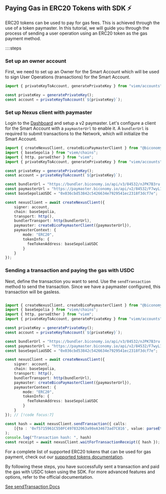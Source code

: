 ## Paying Gas in ERC20 Tokens with SDK ⚡️

ERC20 tokens can be used to pay for gas fees. This is achieved through the use of a token paymaster. In this tutorial, we will guide you through the process of sending a user operation using an ERC20 token as the gas payment method.

::::steps

### Set up an owner account
First, we need to set up an Owner for the Smart Account which will be used to sign User Operations (transactions) for the Smart Account.

```typescript twoslash
import { privateKeyToAccount, generatePrivateKey } from "viem/accounts";

const privateKey = generatePrivateKey();
const account = privateKeyToAccount(`${privateKey}`);
```

### Set up Nexus client with paymaster
Login to the [Dashboard](https://dashboard.biconomy.io/) and setup a v2 paymaster. Let's configure a client for the Smart Account with a `paymasterUrl` to enable it. A `bundlerUrl` is required to submit transactions to the Network, which will initialize the Smart Account.

```typescript twoslash
import { createNexusClient, createBicoPaymasterClient } from "@biconomy/sdk";
import { baseSepolia } from "viem/chains"; 
import { http, parseEther } from "viem";
import { privateKeyToAccount, generatePrivateKey } from "viem/accounts";

const privateKey = generatePrivateKey();
const account = privateKeyToAccount(`${privateKey}`);

const bundlerUrl = "https://bundler.biconomy.io/api/v3/84532/nJPK7B3ru.dd7f7861-190d-41bd-af80-6877f74b8f44";
const paymasterUrl = "https://paymaster.biconomy.io/api/v2/84532/F7wyL1clz.75a64804-3e97-41fa-ba1e-33e98c2cc703"; // [!code focus:16]
const baseSepoliaUSDC = "0x036cbd53842c5426634e7929541ec2318f3dcf7e"; 

const nexusClient = await createNexusClient({
    signer: account,
    chain: baseSepolia,
    transport: http(),
    bundlerTransport: http(bundlerUrl),
    paymaster: createBicoPaymasterClient({paymasterUrl}),
    paymasterContext: { 
        mode: "ERC20",
        tokenInfo: {
          feeTokenAddress: baseSepoliaUSDC
        }
    }
});
```

### Sending a transaction and paying the gas with USDC
Next, define the transaction you want to send. Use the `sendTransaction` method to send the transaction. Since we have a paymaster configured, this transaction will be gasless.

```typescript twoslash

import { createNexusClient, createBicoPaymasterClient } from "@biconomy/sdk";
import { baseSepolia } from "viem/chains"; 
import { http, parseEther } from "viem";
import { privateKeyToAccount, generatePrivateKey } from "viem/accounts";

const privateKey = generatePrivateKey();
const account = privateKeyToAccount(`${privateKey}`);

const bundlerUrl = "https://bundler.biconomy.io/api/v3/84532/nJPK7B3ru.dd7f7861-190d-41bd-af80-6877f74b8f44";
const paymasterUrl = "https://paymaster.biconomy.io/api/v2/84532/F7wyL1clz.75a64804-3e97-41fa-ba1e-33e98c2cc703";
const baseSepoliaUSDC = "0x036cbd53842c5426634e7929541ec2318f3dcf7e";

const nexusClient = await createNexusClient({
    signer: account,
    chain: baseSepolia,
    transport: http(),
    bundlerTransport: http(bundlerUrl),
    paymaster: createBicoPaymasterClient({paymasterUrl}),
    paymasterContext: { 
        mode: "ERC20",
        tokenInfo: {
          feeTokenAddress: baseSepoliaUSDC
        }
    }
}); // [!code focus:7]

const hash = await nexusClient.sendTransaction({ calls:  
    [{to : '0xf5715961C550FC497832063a98eA34673ad7C816', value: parseEther('0')}] },
); 
console.log("Transaction hash: ", hash) 
const receipt = await nexusClient.waitForTransactionReceipt({ hash });

```

For a complete list of supported ERC20 tokens that can be used for gas payment, check out our [supported tokens documentation](/contractsAndAudits#token-paymaster-supported-tokens).

By following these steps, you have successfully sent a transaction and paid the gas with USDC token using the SDK. For more advanced features and options, refer to the official documentation.

[See sendTransaction Docs](/nexus-client/methods#sendtransaction)
